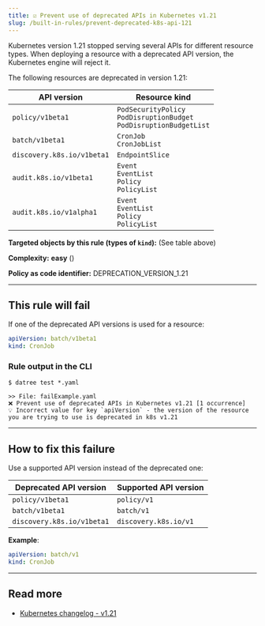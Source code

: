 ```yaml
---
title: ☑️ Prevent use of deprecated APIs in Kubernetes v1.21
slug: /built-in-rules/prevent-deprecated-k8s-api-121
---
```



Kubernetes version 1.21 stopped serving several APIs for different resource types. When deploying a resource with a deprecated API version, the Kubernetes engine will reject it.

The following resources are deprecated in version 1.21:

| API version | Resource kind |
|-------------|---------------|
| `policy/v1beta1` | `PodSecurityPolicy`<br/>`PodDisruptionBudget`<br/>`PodDisruptionBudgetList` |
| `batch/v1beta1` | `CronJob`<br/>`CronJobList` |
| `discovery.k8s.io/v1beta1` | `EndpointSlice` |
| `audit.k8s.io/v1beta1` | `Event`<br/>`EventList`<br/>`Policy`<br/>`PolicyList` |
| `audit.k8s.io/v1alpha1` | `Event`<br/>`EventList`<br/>`Policy`<br/>`PolicyList` |

**Targeted objects by this rule (types of **`kind`**):** (See table above)

**Complexity:** **easy** (<Complexity/>)

**Policy as code identifier:** DEPRECATION_VERSION_1.21

---

## This rule will fail

If one of the deprecated API versions is used for a resource:

```yaml
apiVersion: batch/v1beta1
kind: CronJob
```

### Rule output in the CLI

```terminal
$ datree test *.yaml

>> File: failExample.yaml
❌ Prevent use of deprecated APIs in Kubernetes v1.21 [1 occurrence]
💡 Incorrect value for key `apiVersion` - the version of the resource you are trying to use is deprecated in k8s v1.21
```

---

## How to fix this failure

Use a supported API version instead of the deprecated one:

| Deprecated API version | Supported API version |
|-------------|---------------|
| `policy/v1beta1` | `policy/v1` |
| `batch/v1beta1` | `batch/v1` |
| `discovery.k8s.io/v1beta1` | `discovery.k8s.io/v1` |

**Example**:  

```yaml
apiVersion: batch/v1
kind: CronJob
```

---

## Read more

- [Kubernetes changelog - v1.21](https://github.com/kubernetes/kubernetes/blob/master/CHANGELOG/CHANGELOG-1.21.md#deprecations-and-removals)
